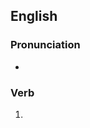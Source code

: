 ==English==
===Pronunciation===
* {{audio|en|En-us-cajoled.oga|Audio (US)}}

===Verb===
{{head|en|verb form}}

# {{en-past of|cajole}}